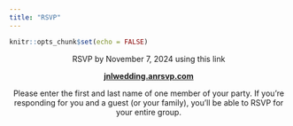 ```yaml
---
title: "RSVP"
---
```


```r
knitr::opts_chunk$set(echo = FALSE)
```

<center>
RSVP by November 7, 2024 using this link 

**[jnlwedding.anrsvp.com](https://jnlwedding.anrsvp.com/#home)**

Please enter the first and last name of one member of your party. If you're responding for you and a guest (or your family), you'll be able to RSVP for your entire group.

</center>